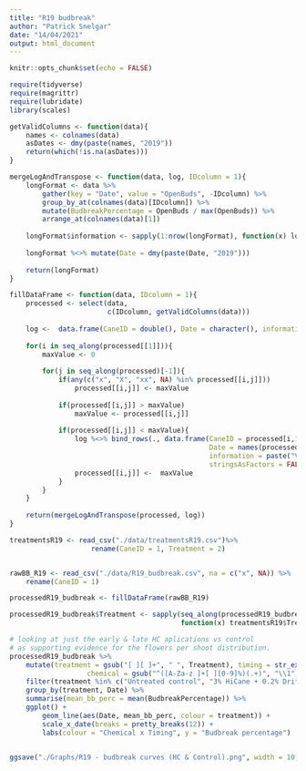 ```yaml
---
title: "R19 budbreak"
author: "Patrick Snelgar"
date: "14/04/2021"
output: html_document
---
```


```r
knitr::opts_chunk$set(echo = FALSE)

require(tidyverse)
require(magrittr)
require(lubridate)
library(scales)

```


```r
getValidColumns <- function(data){
	names <- colnames(data)
	asDates <- dmy(paste(names, "2019"))
	return(which(!is.na(asDates)))
}

mergeLogAndTranspose <- function(data, log, IDcolumn = 1){
	longFormat <- data %>%
		gather(key = "Date", value = "OpenBuds", -IDcolumn) %>%
		group_by_at(colnames(data)[IDcolumn]) %>%
		mutate(BudbreakPercentage = OpenBuds / max(OpenBuds)) %>%
		arrange_at(colnames(data)[1])
	
	longFormat$information <- sapply(1:nrow(longFormat), function(x) log$information[log$CaneID == longFormat$CaneID[x] & log$Date == longFormat$Date[x]][1])
	
	longFormat %<>% mutate(Date = dmy(paste(Date, "2019")))
	
	return(longFormat)
}

fillDataFrame <- function(data, IDcolumn = 1){
	processed <- select(data,
						c(IDcolumn, getValidColumns(data)))
	
	log <-  data.frame(CaneID = double(), Date = character(), information = character(), stringsAsFactors = FALSE)
	
	for(i in seq_along(processed[[1]])){
		maxValue <- 0
		
		for(j in seq_along(processed)[-1]){
			if(any(c("x", "X", "xx", NA) %in% processed[[i,j]]))
				processed[[i,j]] <- maxValue
			
			if(processed[[i,j]] > maxValue)
				maxValue <- processed[[i,j]]
			
			if(processed[[i,j]] < maxValue){
				log %<>% bind_rows(., data.frame(CaneID = processed[i,1], 
												 Date = names(processed)[j],
												 information = paste("Value smaller than max: previous =", processed[[i,j]], " new =", maxValue),
												 stringsAsFactors = FALSE))
				processed[[i,j]] <-  maxValue
			}
		}
	}
	
	return(mergeLogAndTranspose(processed, log))
}
```

```r

treatmentsR19 <- read_csv("./data/treatmentsR19.csv")%>%
					rename(CaneID = 1, Treatment = 2)


rawBB_R19 <- read_csv("./data/R19_budbreak.csv", na = c("x", NA)) %>%
	rename(CaneID = 1)

processedR19_budbreak <- fillDataFrame(rawBB_R19)

processedR19_budbreak$Treatment <- sapply(seq_along(processedR19_budbreak$CaneID), 
										  function(x) treatmentsR19$Treatment[processedR19_budbreak$CaneID[x] == treatmentsR19$CaneID])

```

```r

# looking at just the early & late HC aplications vs control
# as supporting evidence for the flowers per shoot distribution.
processedR19_budbreak %>%
	mutate(treatment = gsub("[ ][ ]+", " ", Treatment), timing = str_extract(treatment, "[LMEV]+$"),
				   chemical = gsub("^([A-Za-z ]+[ ][0-9]%)(.+)", "\\1", treatment)) %>%
	filter(treatment %in% c("Untreated control", "3% HiCane + 0.2% Driftstop E", "3% HiCane L")) %>%
	group_by(treatment, Date) %>%
	summarise(mean_bb_perc = mean(BudbreakPercentage)) %>%
	ggplot() +
		geom_line(aes(Date, mean_bb_perc, colour = treatment)) + 
		scale_x_date(breaks = pretty_breaks(12)) + 
		labs(colour = "Chemical x Timing", y = "Budbreak percentage")


ggsave("./Graphs/R19 - budbreak curves (HC & Control).png", width = 10, height = 6)

```